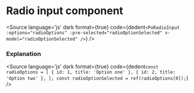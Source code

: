 # Radio input component




<Description of={PoRadioInput} />

<Canvas withToolbar>
    <Story id="form-radio--radio" />
</Canvas>

<Source
  language='js'
  dark
  format={true}
  code={dedent`
    <PoRadioInput
        :options="radioOptions"
        :pre-selected="radioOptionSelected"
        v-model="radioOptionSelected"
    />
  `}
/>

### Explanation

<ArgsTable of={PoRadioInput} />

<Source
  language='js'
  dark
  format={true}
  code={dedent`
    const radioOptions = [
        {
            id: 1, title: 'Option one'
        },
        {
            id: 2, title: 'Option two'
        },
    ];
    const radioOptionSelected = ref(radioOptions[0]);
  `}
/>
